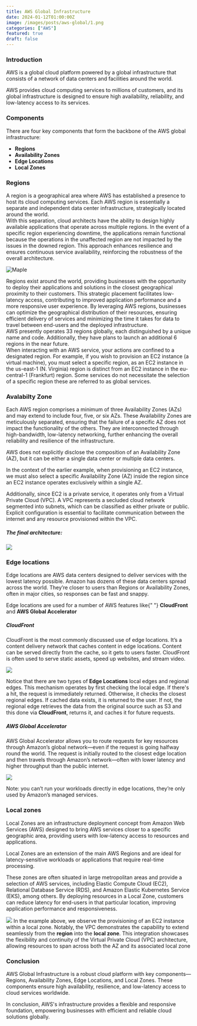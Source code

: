 ```yaml
---
title: AWS Global Infrastructure
date: 2024-01-12T01:00:00Z
image: /images/posts/aws-global/1.png
categories: ["AWS"]
featured: true
draft: false
---
```


<div style={{ marginTop: "20px" }}>
  <h3>Introduction</h3>
  <div style={{ padding: "5px" }}>
    AWS is a global cloud platform powered by a global infrastructure that
    consists of a network of data centers and facilities around the world.
    <p>
      AWS provides cloud computing services to millions of customers, and its
      global infrastructure is designed to ensure high availability,
      reliability, and low-latency access to its services.
    </p>
  </div>
</div>

<div style={{ marginTop: "20px" }}>
  <h3>Components</h3>
  <div style={{ padding: "5px" }}>
    There are four key components that form the backbone of the AWS global
    infrastructure:
    <ul>
      <li>
        <strong>Regions</strong>
      </li>
      <li>
        <strong>Availability Zones</strong>
      </li>
      <li>
        <strong>Edge Locations</strong>
      </li>
      <li>
        <strong>Local Zones</strong>
      </li>
    </ul>
  </div>
</div>

<div style={{ marginTop: "20px" }}>
  <h3>Regions</h3>
  <div style={{ padding: "5px" }}>
    A region is a geographical area where AWS has established a presence to host its cloud computing services. Each AWS region is essentially a separate and independent data center infrastructure, strategically located around the world.
  </div>

<div style={{ padding: "5px" }}>
  With this separation, cloud architects have the ability to design highly
  available applications that operate across multiple regions. In the event of a
  specific region experiencing downtime, the applications remain functional
  because the operations in the unaffected region are not impacted by the issues
  in the downed region. This approach enhances resilience and ensures continuous
  service availability, reinforcing the robustness of the overall architecture.
</div>

![Maple](/images/posts/aws-global/2.png)

<div style={{ padding: "5px" }}>
  Regions exist around the world, providing businesses with the opportunity to
  deploy their applications and solutions in the closest geographical proximity
  to their customers. This strategic placement facilitates low-latency access,
  contributing to improved application performance and a more responsive user
  experience. By leveraging AWS regions, businesses can optimize the
  geographical distribution of their resources, ensuring efficient delivery of
  services and minimizing the time it takes for data to travel between end-users
  and the deployed infrastructure.
</div>

  <div style={{ padding: "5px" }}>
    AWS presently operates 33 regions globally, each distinguished by a unique name and code. 
    Additionally, they have plans to launch an additional 6 regions in the near future.

  </div>

  <div style={{ padding: "5px" }}>
    When interacting with an AWS service, your actions are confined to a designated region.
     For example, if you wish to provision an EC2 instance (a virtual machine), 
     you must select a specific region, as an EC2 instance in the us-east-1 (N. Virginia) 
     region is distinct from an EC2 instance in the eu-central-1 (Frankfurt) region.
    Some services do not necessitate the selection of a specific region
     these are referred to as global services.
  </div>
</div>

<div style={{ marginTop: "20px" }}>
  <h3>Avalabilty Zone</h3>
  <div style={{ padding: "5px" }}>
    <p>
      Each AWS region comprises a minimum of three Availability Zones (AZs) and
      may extend to include four, five, or six AZs. These Availability Zones are
      meticulously separated, ensuring that the failure of a specific AZ does
      not impact the functionality of the others. They are interconnected
      through high-bandwidth, low-latency networking, further enhancing the
      overall reliability and resilience of the infrastructure.
    </p>
    <p
      style={{
        marginTop: "5px",
      }}
    >
      AWS does not explicitly disclose the composition of an Availability Zone
      (AZ), but it can be either a single data center or multiple data centers.
    </p>
    <p style={{ marginTop: "5px" }}>
      In the context of the earlier example, when provisioning an EC2 instance,
      we must also select a specific Availability Zone (AZ) inside the region
      since an EC2 instance operates exclusively within a single AZ.
    </p>
    <p style={{ marginTop: "5px" }}>
      Additionally, since EC2 is a private service, it operates only from a
      Virtual Private Cloud (VPC). A VPC represents a secluded cloud network
      segmented into subnets, which can be classified as either private or
      public. Explicit configuration is essential to facilitate communication
      between the internet and any resource provisioned within the VPC.
    </p>
    <div style={{ marginTop: "5px" }}>
      <h5>The final architecture:</h5>
      <img src="/images/posts/aws-global/3.png" />
    </div>
  </div>
</div>

<div style={{ marginTop: "20px" }}>
  <h3>Edge locations</h3>
  <div style={{ padding: "5px" }}>
    <p>
      Edge locations are AWS data centers designed to deliver services with the
      lowest latency possible. Amazon has dozens of these data centers spread
      across the world. They’re closer to users than Regions or Availability
      Zones, often in major cities, so responses can be fast and snappy.
    </p>
    <div style={{ marginTop: "5px" }}>
      Edge locations are used for a number of AWS features like{" "}
      <b>CloudFront</b> and
      <b>AWS Global Accelerator</b>
      <p style={{ marginTop: "5px" }}>
        <h5>CloudFront</h5>
        CloudFront is the most commonly discussed use of edge locations. It’s a content
        delivery network that caches content in edge locations. Content can be served
        directly from the cache, so it gets to users faster. CloudFront is often
        used to serve static assets, speed up websites, and stream video.
      </p>
      <img src="/images/posts/aws-global/4.png" />
      <p>
        Notice that there are two types of <b>Edge Locations</b> local edges and
        regional edges. This mechanism operates by first checking the local
        edge. If there's a hit, the request is immediately returned. Otherwise,
        it checks the closest regional edges. If cached data exists, it is
        returned to the user. If not, the regional edge retrieves the data from
        the original source such as S3 and this done via <b>CloudFront</b>,
        returns it, and caches it for future requests.
      </p>
      <p style={{ marginTop: "5px" }}>
        <h5>AWS Global Accelerator</h5>
        AWS Global Accelerator allows you to route requests for key resources through
        Amazon’s global network—even if the request is going halfway round the world.
        The request is initially routed to the closest edge location and then travels
        through Amazon’s network—often with lower latency and higher throughput than
        the public internet.
      </p>
      <img src="/images/posts/aws-global/6.png" />
      <p style={{ marginTop: "5px" }}>
        Note: you can’t run your workloads directly in edge locations, they’re
        only used by Amazon’s managed services.
      </p>
    </div>
  </div>
</div>

<div style={{ marginTop: "20px" }}>
  <h3>Local zones</h3>
  <div style={{ padding: "5px" }}>
    <p style={{ padding: "5px" }}>
      Local Zones are an infrastructure deployment concept from Amazon Web
      Services (AWS) designed to bring AWS services closer to a specific
      geographic area, providing users with low-latency access to resources and
      applications.
    </p>
    <p style={{ padding: "5px" }}>
      Local Zones are an extension of the main AWS Regions and are ideal for
      latency-sensitive workloads or applications that require real-time
      processing.
    </p>
    <p style={{ padding: "5px" }}>
      These zones are often situated in large metropolitan areas and provide a
      selection of AWS services, including Elastic Compute Cloud (EC2),
      Relational Database Service (RDS), and Amazon Elastic Kubernetes Service
      (EKS), among others. By deploying resources in a Local Zone, customers can
      reduce latency for end-users in that particular location, improving
      application performance and responsiveness.
    </p>
    <img src="/images/posts/aws-global/5.png" />
    In the example above, we observe the provisioning of an EC2 instance within
    a local zone. Notably, the VPC demonstrates the capability to extend
    seamlessly from the <b>region</b> into the <b>local zone</b>. This
    integration showcases the flexibility and continuity of the Virtual Private
    Cloud (VPC) architecture, allowing resources to span across both the AZ and
    its associated local zone
  </div>
</div>

<div style={{ marginTop: "20px" }}>
  <h3>Conclusion</h3>
  <div style={{ padding: "5px" }}>
    <p>
      AWS Global Infrastructure is a robust cloud platform with key
      components—Regions, Availability Zones, Edge Locations, and Local Zones.
      These components ensure high availability, resilience, and low-latency
      access to cloud services worldwide.
    </p>
    <p style={{ marginTop: "5px" }}>
      In conclusion, AWS's infrastructure provides a flexible and responsive
      foundation, empowering businesses with efficient and reliable cloud
      solutions globally.
    </p>
  </div>
</div>
